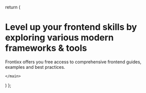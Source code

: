 

  return (
    <main className={styles.main}>
       <div> 
          <h1>
          Level up your frontend skills by exploring various modern frameworks & tools
          </h1>
          <p className='mt-6 nx-font-semibold nx-mt-6 nx-text-xl nx-text-slate-900 nx-text-center max-w-3xl mx-auto dark:nx-text-neutral-400'>Frontixx offers you free access to comprehensive frontend guides, examples and best practices.</p>
      </div> 


       
    </main>
  )
};

<Home/>
